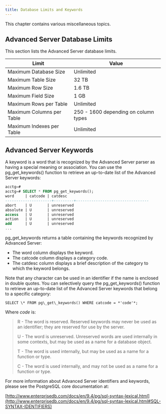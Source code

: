 ```yaml
---
title: Database Limits and Keywords
---
```


This chapter contains various miscellaneous topics.

## Advanced Server Database Limits

This section lists the Advanced Server database limits.

| Limit                     | Value                                |
| ------------------------- | ------------------------------------ |
| Maximum Database Size     | Unlimited                            |
| Maximum Table Size        | 32 TB                                |
| Maximum Row Size          | 1.6 TB                               |
| Maximum Field Size        | 1 GB                                 |
| Maximum Rows per Table    | Unlimited                            |
| Maximum Columns per Table | 250 - 1600 depending on column types |
| Maximum Indexes per Table | Unlimited                            |

## Advanced Server Keywords

A keyword is a word that is recognized by the Advanced Server parser as having a special meaning or association. You can use the pg\_get\_keywords() function to retrieve an up-to-date list of the Advanced Server keywords:

```sql
acctg=#
acctg=# SELECT * FROM pg_get_keywords();
word     | catcode | catdesc
---------------------+---------+---------------------------------
abort    | U       | unreserved
absolute | U       | unreserved
access   | U       | unreserved
action   | U       | unreserved
add      | U       | unreserved
...
```
pg\_get\_keywords returns a table containing the keywords recognized by Advanced Server:
 - The word column displays the keyword.
 - The catcode column displays a category code.
 - The catdesc column displays a brief description of the category to which the keyword belongs.

Note that any character can be used in an identifier if the name is enclosed in double quotes. You can selectively query the pg\_get\_keywords() function to retrieve an up-to-date list of the Advanced Server keywords that belong to a specific category:

```SELECT \* FROM pg\_get\_keywords() WHERE catcode = *'code'*;```

Where *code* is:

> R - The word is reserved. Reserved keywords may never be used as an identifier; they are reserved for use by the server.
>
> U - The word is unreserved. Unreserved words are used internally in some contexts, but may be used as a name for a database object.
>
> T - The word is used internally, but may be used as a name for a function or type.
>
> C - The word is used internally, and may not be used as a name for a function or type.

For more information about Advanced Server identifiers and keywords, please see the PostgreSQL core documentation at:

[http://www.enterprisedb.com/docs/en/9.4/pg/sql-syntax-lexical.html](http://www.enterprisedb.com/docs/en/9.4/pg/sql-syntax-lexical.html#SQL-SYNTAX-IDENTIFIERS)
